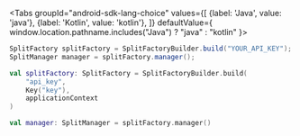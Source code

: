 
<Tabs
  groupId="android-sdk-lang-choice"
  values={[
    {label: 'Java', value: 'java'},
    {label: 'Kotlin', value: 'kotlin'},
  ]} defaultValue={ window.location.pathname.includes("Java") ? "java" : "kotlin" }>
  <TabItem value="java">

```java
SplitFactory splitFactory = SplitFactoryBuilder.build("YOUR_API_KEY");
SplitManager manager = splitFactory.manager();
```

  </TabItem>
  <TabItem value="kotlin">

```kotlin
val splitFactory: SplitFactory = SplitFactoryBuilder.build(
    "api_key",
    Key("key"),
    applicationContext
)

val manager: SplitManager = splitFactory.manager()
```

  </TabItem>
</Tabs>
